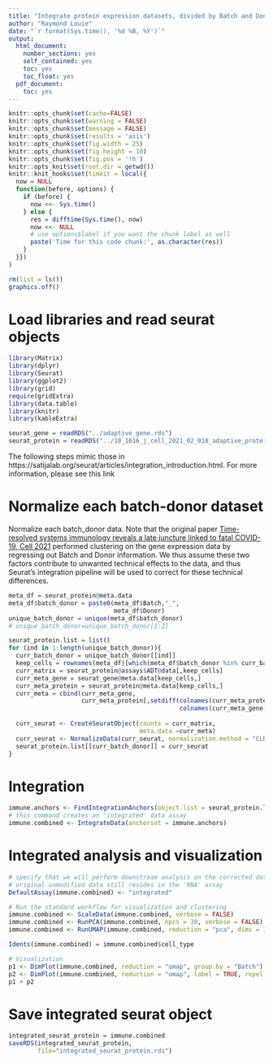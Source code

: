 ```yaml
---
title: "Integrate protein expression datasets, divided by Batch and Donor"
author: "Raymond Louie"
date: "`r format(Sys.time(), '%d %B, %Y')`"
output:
  html_document:
    number_sections: yes
    self_contained: yes
    toc: yes
    toc_float: yes
  pdf_document:
    toc: yes   
---
```


```r
knitr::opts_chunk$set(cache=FALSE)
knitr::opts_chunk$set(warning = FALSE)
knitr::opts_chunk$set(message = FALSE)
knitr::opts_chunk$set(results = 'asis')
knitr::opts_chunk$set(fig.width = 25)
knitr::opts_chunk$set(fig.height = 10)
knitr::opts_chunk$set(fig.pos = '!h')
knitr::opts_knit$set(root.dir = getwd())
knitr::knit_hooks$set(timeit = local({
  now = NULL
  function(before, options) {
    if (before) {
      now <<- Sys.time()
    } else {
      res = difftime(Sys.time(), now)
      now <<- NULL
      # use options$label if you want the chunk label as well
      paste('Time for this code chunk:', as.character(res))
    }
  }})
)
```
```r
rm(list = ls())
graphics.off()
```


# Load libraries and read seurat objects

```r
library(Matrix)
library(dplyr)
library(Seurat)
library(ggplot2)
library(grid)
require(gridExtra)
library(data.table)
library(knitr)
library(kableExtra)

seurat_gene = readRDS("../adaptive_gene.rds")
seurat_protein = readRDS("../10_1016_j_cell_2021_02_018_adaptive_protein.rds")

```

The following steps mimic those in https://satijalab.org/seurat/articles/integration_introduction.html. For more information, please see this link

# Normalize each batch-donor dataset

Normalize each batch_donor data. Note that the original paper [Time-resolved systems immunology reveals a late juncture linked to fatal COVID-19, Cell 2021](https://pubmed.ncbi.nlm.nih.gov/33713619/) performed clustering on the gene expression data by regressing out Batch and Donor information. We thus assume these two factors contribute to unwanted technical effects to the data, and thus Seurat's integration pipeline will be used to correct for these technical differences.

```r
meta_df = seurat_protein@meta.data
meta_df$batch_donor = paste0(meta_df$Batch,"_",
                             meta_df$Donor)
unique_batch_donor = unique(meta_df$batch_donor)
# unique_batch_donor=unique_batch_donor[1:2]

seurat_protein.list = list()
for (ind in 1:length(unique_batch_donor)){
  curr_batch_donor = unique_batch_donor[[ind]]
  keep_cells = rownames(meta_df)[which(meta_df$batch_donor %in% curr_batch_donor)]
  curr_matrix = seurat_protein@assays$ADT@data[,keep_cells]
  curr_meta_gene = seurat_gene@meta.data[keep_cells,]
  curr_meta_protein = seurat_protein@meta.data[keep_cells,]
  curr_meta = cbind(curr_meta_gene,
                    curr_meta_protein[,setdiff(colnames(curr_meta_protein),
                                               colnames(curr_meta_gene))])
  
  curr_seurat <- CreateSeuratObject(counts = curr_matrix,
                                    meta.data =curr_meta)
  curr_seurat <- NormalizeData(curr_seurat, normalization.method = "CLR", margin = 2)
  seurat_protein.list[[curr_batch_donor]] = curr_seurat    
}


```


# Integration

```r

immune.anchors <- FindIntegrationAnchors(object.list = seurat_protein.list, anchor.features = rownames(seurat_protein))
# this command creates an 'integrated' data assay
immune.combined <- IntegrateData(anchorset = immune.anchors)

```

# Integrated analysis and visualization

```r
# specify that we will perform downstream analysis on the corrected data note that the
# original unmodified data still resides in the 'RNA' assay
DefaultAssay(immune.combined) <- "integrated"

# Run the standard workflow for visualization and clustering
immune.combined <- ScaleData(immune.combined, verbose = FALSE)
immune.combined <- RunPCA(immune.combined, npcs = 30, verbose = FALSE)
immune.combined <- RunUMAP(immune.combined, reduction = "pca", dims = 1:30)


```


```r
Idents(immune.combined) = immune.combined$cell_type

# Visualization
p1 <- DimPlot(immune.combined, reduction = "umap", group.by = "Batch")
p2 <- DimPlot(immune.combined, reduction = "umap", label = TRUE, repel = TRUE)
p1 + p2

```


# Save integrated seurat object


```r
integrated_seurat_protein = immune.combined
saveRDS(integrated_seurat_protein,
        file="integrated_seurat_protein.rds")

```



